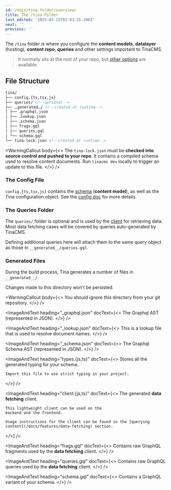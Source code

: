 ```yaml
---
id: /docs/tina-folder/overview/
title: The /tina Folder
last_edited: '2025-03-25T02:03:15.196Z'
next: ''
previous: ''
---
```


The `/tina` folder is where you configure the **content models**, **datalayer** (hosting), **content repo**, **queries** and other settings important to TinaCMS.

> It normally sits at the root of your repo, but [other options](/docs/tina-cloud/dashboard/projects#path-to-tina) are available.

## File Structure

```markdown
tina/
├── config.{ts,tsx,js}
├── queries/ <!--optional-->
├── ߺߺgeneratedߺߺ/ <!--created at runtime-->
│ ├── ߺgraphql.json
│ ├── ߺlookup.json
│ ├── ߺschema.json
│ ├── frags.gql
│ ├── queries.gql
│ └── schema.gql
└── tina-lock.json <!--created at runtime-->
```

<WarningCallout
  body={<>
    The `tina-lock.json` must be **checked into source control and pushed to
    your repo**. It contains a compiled schema used to resolve content
    documents. Run `tinacms dev` locally to trigger an update to this file.
  </>}
/>

### The Config File

`config.{ts,tsx,js}` contains the [schema](/docs/schema) (**content model**), as well as the Tina configuration object. See the [config doc](/docs/reference/config) for more details.

### The Queries Folder

The `queries/` folder is optional and is used by the [client](/docs/data-fetching/overview/) for retrieving data. Most data fetching cases will be covered by queries auto-generated by TinaCMS.

Defining additional queries here will attach them to the same query object as those in `__generated__/queries.gql`.

### Generated Files

During the build process, Tina generates a number of files in `__generated__/`.

Changes made to this directory won't be persisted.

<WarningCallout
  body={<>
    You should ignore this directory from your git repository.
  </>}
/>

<ImageAndText
  heading="_graphql.json"
  docText={<>
    The Graphql AST (represented in JSON).
  </>}
/>

<ImageAndText
  heading="_lookup.json"
  docText={<>
    This is a lookup file that is used to resolve document names.
  </>}
/>

<ImageAndText
  heading="_schema.json"
  docText={<>
    The Graphql Schema AST (represented in JSON).
  </>}
/>

<ImageAndText
  heading="types.{js,ts}"
  docText={<>
    Stores all the generated typing for your schema.
    
    Import this file to use strict typing in your project.
  </>}
/>

<ImageAndText
  heading="client.{js,ts}"
  docText={<>
    The generated **data fetching** client.
    
    This lightweight client can be used on the
    backend and the frontend.
    
    Usage instructions for the client can be found in the [querying content](/docs/features/data-fetching) section.
  </>}
/>

<ImageAndText
  heading="frags.gql"
  docText={<>
    Contains raw GraphQL fragments used by the **data fetching** client.
  </>}
/>

<ImageAndText
  heading="queries.gql"
  docText={<>
    Contains raw GraphQL queries used by the **data fetching** client.
  </>}
/>

<ImageAndText
  heading="schema.gql"
  docText={<>
    Contains a GraphQL variant of your schema.
  </>}
/>
